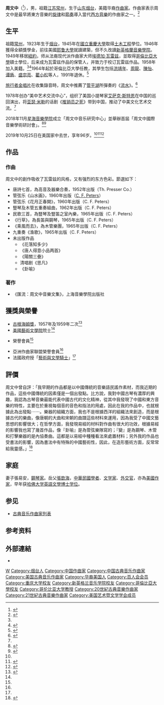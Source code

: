 {{Otheruses|other=名为周文中的其他人物|周冕 (成化進士)}}
{{Infobox classical
| 中文名       = 周文中
| 画像         = File:Chou_Wen-chung,_Chinese_American_composer_of_contemporary._classical_music.jpg
| 附注         = 
| 職業         = 作曲家
| 原文名       = 
| 拉丁字母     = Chou Wen-chung
| 国别         = {{USA}}
| 出生日期     = {{birth date|1923|6|29}}
| 出生地       = {{flag|CHN|1912}}[[山東省_(中華民國)|山東省]][[烟台市|烟台市]]
| 逝世日期     = {{death date and age|2019|10|25|1923|6|29}}
| 逝世地       = {{USA}}[[紐約州|紐約州]][[紐約|紐約]]
| 網站         = {{url|https://chouwenchung.org/|周文中官方網站}}
| 所属时期     = 20世纪
| 所属乐派     = 
| 擅长作品类型 = 管弦乐，室内乐
| 代表作       = 管弦乐《花落知多少》<br />打击乐四重奏《谷应》<br />室内乐队《雾中北京》
| 师从         = [[埃德加·瓦雷兹|瓦雷兹]]
| 学生         = [[洪靖年|洪靖年]]、[[周龍|周龍]]、[[谭盾|谭盾]]、[[陈怡_(作曲家)|陈怡]]、[[盛宗亮|盛宗亮]]、[[瞿小松|瞿小松]]
}}

'''周文中'''（{{bd|1923年|7月28日|2019年|10月25日|Z周}}<ref name="NYT">{{cite news|url = https://www.nytimes.com/2019/10/29/arts/music/chou-wen-chung-dead.html|title = Chou Wen-chung, Composer and Calligrapher in Sound, Dies at 96|last = da Fonseca-Wollheim|first = Corinna|date = 2019-10-30|access-date = 2019-10-30|work = [[紐約時報|紐約時報]] |archive-url= https://archive.today/20191030020444/https://www.nytimes.com/2019/10/29/arts/music/chou-wen-chung-dead.html| archive-date= 2019-10-30|url-status=live}}</ref>），男，祖籍[[江苏|江苏]][[常州|常州]]，生于[[山东|山东]][[烟台|烟台]]，美籍华裔[[作曲家|作曲家]]。作曲家{{link-en|Nicolas Slonimsky|Nicolas Slonimsky}}表示周文中是最早將東方音樂的[[旋律|旋律]]和[[節奏|節奏]]導入當代[[西方音樂|西方音樂]]的作曲家之一。<ref>{{Cite book|title=Chou Wen-Chung: the Life and Work of a Contemporary Chinese-born American Composer|url=https://archive.org/details/chouwenchunglife00chan|last=Chang|first=Peter|publisher=The Scarecrow Press,|year=2006|location=Oxford, UK|pages=[https://archive.org/details/chouwenchunglife00chan/page/34 34]}}</ref>

== 生平 ==
祖籍[[常州|常州]]，1923年生于[[烟台|烟台]]，1945年在[[國立重慶大學|國立重慶大學]]取得[[土木工程|土木工程]]學位。1946年獲得全額獎學金，前往美國[[耶鲁大學|耶鲁大學]]就讀建築，但不久改讀[[新英格蘭音樂學院|新英格蘭音樂學院]]。1949年移居[[紐約|紐約]]，师从法裔现代派作曲家大师[[埃德加·瓦雷兹|埃德加·瓦雷兹]]，並取得[[哥倫比亞大學|哥倫比亞大學]]碩士學位，后来成为瓦雷兹作品的保管人，并致力于校订瓦雷兹作品。1958年加入美籍。<ref name="星海"/><ref>{{Cite book|title=牛津简明音乐词典（第4版）|last=迈克尔·肯尼迪, 乔伊斯·布尔恩 编, 唐其竞等 译|publisher=人民音乐出版社|year=2002|isbn=7-103-02586-X|location=北京}}</ref>1964年起於哥倫比亞大學任教，其學生包括[[洪靖年|洪靖年]]、[[周龍|周龍]]、[[陈怡_(作曲家)|陳怡]]、[[谭盾|谭盾]]、[[盛宗亮|盛宗亮]]、[[瞿小松|瞿小松]]等人，1991年退休。<ref name="星海">{{Cite web|title=周文中简介|url=https://zwzgjyth.xhcom.edu.cn/zwzjj1/zwzjj.htm|access-date=2022-01-11|work=周文中音乐研究中心}}</ref>

[[旅行者金唱片|旅行者金唱片]]在收集錄音時，周文中推薦了[[管平湖|管平湖]]所彈奏的《[[流水_(古琴曲)|流水]]》。<ref>{{Cite journal|title=〈琴邊拊掌錄：近世古琴逸聞叢話之十二〉|author=嚴曉星|url=http://cnki.sris.com.tw/kcms/detail/detail.aspx?QueryID=4&CurRec=1&DbCode=CJFD&dbname=CJFD2010&filename=YYAH201001011|journal=《音樂愛好者》|issue=1|year=2010|page=35|access-date=2022-01-11|archive-date=2021-09-03|archive-url=https://web.archive.org/web/20210903082225/http://cnki.sris.com.tw/kcms/detail/detail.aspx?QueryID=4&CurRec=1&DbCode=CJFD&dbname=CJFD2010&filename=YYAH201001011|dead-url=no}}</ref>

1978年创办“美中艺术交流中心”，组织了美国小提琴家[[艾萨克·斯特恩|艾萨克·斯特恩]]在中国的巡回演出，将[[亚瑟·米勒|亚瑟·米勒]]的话剧《[[推销员之死|推销员之死]]》带到中国，推动了中美文化艺术交流。<ref name="星海"/>

2018年11月[[星海音樂學院|星海音樂學院]]成立「周文中音乐研究中心」並舉辦首屆「周文中國際音樂學術研討會」。<ref>{{Cite web|title=周文中音乐研究中心|url=https://zwzgjyth.xhcom.edu.cn/index.htm|access-date=2022-01-11|work=星海音樂學院周文中音乐研究中心}}</ref><ref>{{Cite web|title=《音乐艺术》（上海音乐学院学报）2019年第1期|url=https://www.shcmusic.edu.cn/2021/0416/c1559a33115/page.htm|date=2021-04-16|access-date=2022-01-11|work=上海音乐学院|archive-date=2022-01-11|archive-url=https://web.archive.org/web/20220111013647/https://www.shcmusic.edu.cn/2021/0416/c1559a33115/page.htm|dead-url=no}}</ref>

2019年10月25日在美国家中去世，享年96岁。<ref name="NYT"/><ref>{{Cite web|title=沉痛悼念周文中先生，是他让《流水》上了太空|url=https://new.qq.com/omn/20191031/20191031A0PFHK00.html|access-date=2021-08-24|work=腾讯新闻|archive-date=2021-08-24|archive-url=https://web.archive.org/web/20210824032701/https://new.qq.com/omn/20191031/20191031A0PFHK00.html|dead-url=no}}</ref><ref>{{cite web |title=96岁作曲家周文中去世，曾致力于推动中美文化艺术交流 |url=http://www.bjnews.com.cn/news/2019/10/28/642728.html |publisher=[[新京报|新京报]] |date=2019-10-28 |access-date=2019-10-29 |archive-date=2019-10-29 |archive-url=https://web.archive.org/web/20191029101229/http://www.bjnews.com.cn/news/2019/10/28/642728.html |dead-url=no }}</ref>

== 作品 ==
=== 作曲 ===
周文中的創作吸收了瓦雷兹的风格，又有强烈的东方色彩。節選如下：

* 唐詩七首，為高音及器樂合奏，1952年出版（Th. Presser Co.）
* 管弦乐《山水画》，1960年出版（[[彼得斯出版社|C. F. Peters]]）
* 管弦乐《花月正春開》，1960年出版（C. F. Peters）
* 豎琴及木管五重奏組曲，1962年出版（C. F. Peters）
* 民歌三首，為豎琴及豎笛之室內樂，1965年出版（C. F. Peters）
* 《行草》，為長笛與鋼琴，1965年出版（C. F. Peters）
* 《乘風而去》，為木管樂團，1965年出版（C. F. Peters）
* 九重奏《渔歌》，1965年出版（C. F. Peters）
* 未出版作品
** 《花落知多少》
** 《唐人得意小品两首》
** 《陽關三疊》
** 清唱剧《思凡》
** 《卦喻》

=== 著作 ===
* 《匯流：周文中音樂文集》，上海音樂學院出版社

== 獲獎與榮譽 ==
* [[古根海姆獎|古根海姆獎]]，1957年及1959年二次<ref>{{Cite web|title=Wen-chung Chou|url=https://www.gf.org/fellows/all-fellows/wen-chung-chou/|work=John Simon Guggenheim Memorial Foundation|access-date=2022-01-17|language=en|archive-date=2022-01-18|archive-url=https://web.archive.org/web/20220118193009/https://www.gf.org/fellows/all-fellows/wen-chung-chou/|dead-url=no}}</ref>
* [[美國藝術文學院|美國藝術文學院]]院士<ref name="星海"/>
* {{link-en|國際當代音樂協會|International Society for Contemporary Music}}榮譽會員<ref name="星海"/>
* 亞洲作曲家聯盟榮譽會員<ref name="星海"/>
* 法國政府授「[[藝術與文學勳章|藝術與文學騎士]]」<ref name="星海"/>

== 評價 ==
周文中曾自評：「我早期的作品都是以中國傳統的音樂語民謠作素材，而我近期的作品，這些中國傳統的因素僅是一個出發點。比方說，我對中國古琴有濃厚的興趣，我認為古琴音樂最能代表中國古代的文化精神，從其中我發現了中國和東方音樂的特性，主要在於重視每個音的音色和指法的用處，因此在我的作品中，也就根據此為出發點⋯⋯。樂器的組織方面，我也不是根據西洋的組織法來創造，而是根據古代的樂曲，像唐朝的大曲和宋朝的曲譜這些材料來運用，因為我受了中國文藝思想的影響很大；在哲學方面，我發現易經的材料對作曲有很大的功效，根據易經的影響我也寫了幾首作品，像『卦喻』是為管弦樂隊寫的；『變』是為鋼琴、木管和打擊樂器的是內協奏曲。這都是以易經中種種看法來處置材料；另外我的作品也受書法的影響，因為書法中有特殊的中國藝術性，因此，在造形藝術方面，反常常給我靈感。」<ref name="Chao1973">{{Cite book|title=音樂與音響 第二期|author=趙琴|year=1973年8月|location=台北市|chapter=周文中與中國音樂|editor=吳心柳|quote=}}</ref>{{rp|14}}

== 家庭 ==
妻子張易安，[[鋼琴家|鋼琴家]]。岳父[[張歆海|張歆海]]，[[中華民國|中華民國]][[學者|學者]]、[[文学家|文学家]]、[[外交官|外交官]]，亦為[[美國|美國]][[作家|作家]]，早年获[[哈佛大学|哈佛大学]][[英語文學|英語文學]][[博士学位|博士学位]]。

== 参见 ==
* [[古典音乐作曲家列表|古典音乐作曲家列表]]

== 参考资料 ==
{{reflist}}

== 外部連結 ==
* {{官方網站|https://chouwenchung.org/}}

{{Authority control}}

{{DEFAULTSORT:Z}}
[[Category:周姓|W]]
[[Category:烟台人|Category:烟台人]]
[[Category:中国作曲家|Category:中国作曲家]]
[[Category:中国古典音乐作曲家|Category:中国古典音乐作曲家]]
[[Category:美国古典音乐作曲家|Category:美国古典音乐作曲家]]
[[Category:华裔美国人|Category:华裔美国人]]
[[Category:百人会会员|Category:百人会会员]]
[[Category:重庆大学校友|Category:重庆大学校友]]
[[Category:新英格兰音乐学院校友|Category:新英格兰音乐学院校友]]
[[Category:哥倫比亞大學校友|Category:哥倫比亞大學校友]]
[[Category:哥伦比亚大学教授|Category:哥伦比亚大学教授]]
[[Category:20世紀古典音樂作曲家|Category:20世紀古典音樂作曲家]]
[[Category:21世紀古典音樂作曲家|Category:21世紀古典音樂作曲家]]
[[Category:美国艺术暨文学学会成员|Category:美国艺术暨文学学会成员]]